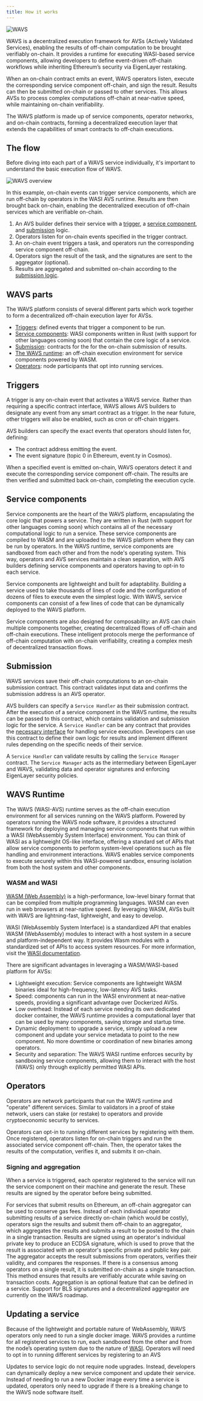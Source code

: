 ```yaml
---
title: How it works
---
```


<img alt="WAVS" src="/banners/how.png" />

WAVS is a decentralized execution framework for AVSs (Actively Validated Services), enabling the results of off-chain computation to be brought verifiably on-chain. It provides a runtime for executing WASI-based service components, allowing developers to define event-driven off-chain workflows while inheriting Ethereum’s security via EigenLayer restaking.

When an on-chain contract emits an event, WAVS operators listen, execute the corresponding service component off-chain, and sign the result. Results can then be submitted on-chain or passed to other services. This allows AVSs to process complex computations off-chain at near-native speed, while maintaining on-chain verifiability.

The WAVS platform is made up of service components, operator networks, and on-chain contracts, forming a decentralized execution layer that extends the capabilities of smart contracts to off-chain executions.


## The flow

Before diving into each part of a WAVS service individually, it's important to understand the basic execution flow of WAVS.

<img alt="WAVS overview" src="/diagrams/flow.png" />

In this example, on-chain events can trigger service components, which are run off-chain by operators in the WASI AVS runtime. Results are then brought back on-chain, enabling the decentralized execution of off-chain services which are verifiable on-chain.

1. An AVS builder defines their service with a [trigger](#triggers), a [service component](#service-components), and [submission](#submission) logic.
2. Operators listen for on-chain events specified in the trigger contract.
3. An on-chain event triggers a task, and operators run the corresponding service component off-chain.
4. Operators sign the result of the task, and the signatures are sent to the aggregator (optional).
5. Results are aggregated and submitted on-chain according to the [submission logic](#submission).

## WAVS parts

The WAVS platform consists of several different parts which work together to form a decentralized off-chain execution layer for AVSs.

- [Triggers](#triggers): defined events that trigger a component to be run.
- [Service components](#service-components): WASI components written in Rust (with support for other languages coming soon) that contain the core logic of a service.
- [Submission](#submission): contracts for the for the on-chain submission of results.
- [The WAVS runtime](#wavs-runtime): an off-chain execution environment for service components powered by WASM.
- [Operators](#operators): node participants that opt into running services.

## Triggers

A trigger is any on-chain event that activates a WAVS service. Rather than requiring a specific contract interface, WAVS allows AVS builders to designate any event from any smart contract as a trigger. In the near future, other triggers will also be enabled, such as cron or off-chain triggers.

AVS builders can specify the exact events that operators should listen for, defining:
- The contract address emitting the event.
- The event signature (topic 0 in Ethereum, event.ty in Cosmos).

When a specified event is emitted on-chain, WAVS operators detect it and execute the corresponding service component off-chain. The results are then verified and submitted back on-chain, completing the execution cycle.


## Service components

Service components are the heart of the WAVS platform, encapsulating the core logic that powers a service. They are written in Rust (with support for other languages coming soon) which contains all of the necessary computational logic to run a service. These service components are compiled to WASM and are uploaded to the WAVS platform where they can be run by operators. In the WAVS runtime, service components are sandboxed from each other and from the node's operating system. This way, operators and AVS services maintain a clean separation, with AVS builders defining service components and operators having to opt-in to each service.

Service components are lightweight and built for adaptability. Building a service used to take thousands of lines of code and the configuration of dozens of files to execute even the simplest logic. With WAVS, service components can consist of a few lines of code that can be dynamically deployed to the WAVS platform.

Service components are also designed for composability: an AVS can chain multiple components together, creating decentralized flows of off-chain and off-chain executions. These intelligent protocols merge the performance of off-chain computation with on-chain verifiability, creating a complex mesh of decentralized transaction flows.

## Submission

WAVS services save their off-chain computations to an on-chain submission contract. This contract validates input data and confirms the submission address is an AVS operator.

AVS builders can specify a `Service Handler` as their submission contract. After the execution of a service component in the WAVS runtime, the results can be passed to this contract, which contains validation and submission logic for the service. A `Service Handler` can be any contract that provides the [necessary interface](https://www.npmjs.com/package/@wavs/solidity?activeTab=code) for handling service execution. Developers can use this contract to define their own logic for results and implement different rules depending on the specific needs of their service.

A `Service Handler` can validate results by calling the `Service Manager` contract. The `Service Manager` acts as the intermediary between EigenLayer and WAVS, validating data and operator signatures and enforcing EigenLayer security policies.

## WAVS Runtime

The WAVS (WASI-AVS) runtime serves as the off-chain execution environment for all services running on the WAVS platform. Powered by operators running the WAVS node software, it provides a structured framework for deploying and managing service components that run within a WASI (WebAssembly System Interface) environment.
You can think of WASI as a lightweight OS-like interface, offering a standard set of APIs that allow service components to perform system-level operations such as file handling and environment interactions. WAVS enables service components to execute securely within this WASI-powered sandbox, ensuring isolation from both the host system and other components.

### WASM and WASI

[WASM (Web Assembly)](https://webassembly.org/) is a high-performance, low-level binary format that can be compiled from multiple programming languages. WASM can even run in web browsers at near-native speed. By leveraging WASM, AVSs built with WAVS are lightning-fast, lightweight, and easy to develop.

WASI (WebAssembly System Interface) is a standardized API that enables WASM (WebAssembly) modules to interact with a host system in a secure and platform-independent way. It provides Wasm modules with a standardized set of APIs to access system resources. For more information, visit the [WASI documentation](https://wasi.dev/).

There are significant advantages in leveraging a WASM/WASI-based platform for AVSs:

- Lightweight execution: Service components are lightweight WASM binaries ideal for high-frequency, low-latency AVS tasks.
- Speed: components can run in the WASI environment at near-native speeds, providing a significant advantage over Dockerized AVSs.
- Low overhead: Instead of each service needing its own dedicated docker container, the WAVS runtime provides a computational layer that can be used by many components, saving storage and startup time.
- Dynamic deployment: to upgrade a service, simply upload a new component and update your service metadata to point to the new component. No more downtime or coordination of new binaries among operators.
- Security and separation: The WAVS WASI runtime enforces security by sandboxing service components, allowing them to interact with the host (WAVS) only through explicitly permitted WASI APIs.

## Operators

Operators are network participants that run the WAVS runtime and "operate" different services.  Similar to validators in a proof of stake network, users can stake (or restake) to operators and provide cryptoeconomic security to services.

Operators can opt-in to running different services by registering with them. Once registered, operators listen for on-chain triggers and run the associated service component off-chain. Then, the operator takes the results of the computation, verifies it, and submits it on-chain.

### Signing and aggregation

When a service is triggered, each operator registered to the service will run the service component on their machine and generate the result. These results are signed by the operator before being submitted.

For services that submit results on Ethereum, an off-chain aggregator can be used to conserve gas fees. Instead of each individual operator submitting results of a service directly on-chain (which would be costly), operators sign the results and submit them off-chain to an aggregator, which aggregates the results and submits a result to be posted to the chain in a single transaction. Results are signed using an operator's individual private key to produce an ECDSA signature, which is used to prove that the result is associated with an operator's specific private and public key pair. The aggregator accepts the result submissions from operators, verifies their validity, and compares the responses. If there is a consensus among operators on a single result, it is submitted on-chain as a single transaction. This method ensures that results are verifiably accurate while saving on transaction costs. Aggregation is an optional feature that can be defined in a service. Support for BLS signatures and a decentralized aggregator are currently on the WAVS roadmap.

## Updating a service

Because of the lightweight and portable nature of WebAssembly, WAVS operators only need to run a single docker image. WAVS provides a runtime for all registered services to run, each sandboxed from the other and from the node’s operating system due to the nature of [WASI](#wasm-and-wasi). Operators will need to opt in to running different services by registering to an AVS

Updates to service logic do not require node upgrades. Instead, developers can dynamically deploy a new service component and update their service. Instead of needing to run a new Docker image every time a service is updated, operators only need to upgrade if there is a breaking change to the WAVS node software itself.
